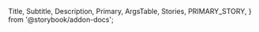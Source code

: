   Title,
  Subtitle,
  Description,
  Primary,
  ArgsTable,
  Stories,
  PRIMARY_STORY,
} from '@storybook/addon-docs';

<Title />

The React component used by form-diagram.
It provides functionality of interactivity with nodes and edges by providing initial nodes and edges as well as
 * `onNodeClick(node, nodes, edges)` function
 * `onEdgeClick(edge, nodes, edges)` function
 * `onInit(reactFlowInstance)` function

<Primary />
<ArgsTable story={PRIMARY_STORY} />
{/* <Stories /> */}